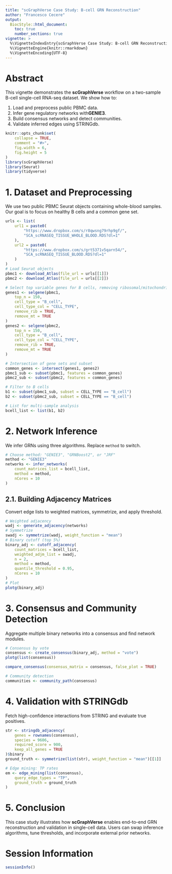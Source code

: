 ```yaml
---
title: "scGraphVerse Case Study: B-cell GRN Reconstruction"
author: "Francesco Cecere"
output:
  BiocStyle::html_document:
    toc: true
    number_sections: true
vignette: >
  %\VignetteIndexEntry{scGraphVerse Case Study: B-cell GRN Reconstruction}
  %\VignetteEngine{knitr::rmarkdown}
  %\VignetteEncoding{UTF-8}
---
```



# Abstract

This vignette demonstrates the **scGraphVerse** workflow on a two-sample B-cell
single-cell RNA-seq dataset. We show how to:

1. Load and preprocess public PBMC data.
2. Infer gene regulatory networks with**GENIE3**.
3. Build consensus networks and detect communities.
4. Validate inferred edges using STRINGdb.

```r
knitr::opts_chunk$set(
    collapse = TRUE,
    comment = "#>",
    fig.width = 6,
    fig.height = 5
)
library(scGraphVerse)
library(Seurat)
library(tidyverse)
```

# 1. Dataset and Preprocessing

We use two public PBMC Seurat objects containing whole-blood samples.
Our goal is to focus on healthy B cells and a common gene set.

```r
urls <- list(
    url1 = paste0(
        "https://www.dropbox.com/s/r8qwsng79rhp9gf/",
        "SCA_scRNASEQ_TISSUE_WHOLE_BLOOD.RDS?dl=1"
    ),
    url2 = paste0(
        "https://www.dropbox.com/s/grt5371v5qarn54/",
        "SCA_scRNASEQ_TISSUE_BLOOD.RDS?dl=1"
    )
)
# Load Seurat objects
pbmc1 <- download_Atlas(file_url = urls[[1]])
pbmc2 <- download_Atlas(file_url = urls[[2]])

# Select top variable genes for B cells, removing ribosomal/mitochondrial
genes1 <- selgene(pbmc1,
    top_n = 150,
    cell_type = "B_cell",
    cell_type_col = "CELL_TYPE",
    remove_rib = TRUE,
    remove_mt = TRUE
)
genes2 <- selgene(pbmc2,
    top_n = 150,
    cell_type = "B_cell",
    cell_type_col = "CELL_TYPE",
    remove_rib = TRUE,
    remove_mt = TRUE
)

# Intersection of gene sets and subset
common_genes <- intersect(genes1, genes2)
pbmc1_sub <- subset(pbmc1, features = common_genes)
pbmc2_sub <- subset(pbmc2, features = common_genes)

# Filter to B cells
b1 <- subset(pbmc1_sub, subset = CELL_TYPE == "B_cell")
b2 <- subset(pbmc2_sub, subset = CELL_TYPE == "B_cell")

# List for multi-sample analysis
bcell_list <- list(b1, b2)
```

# 2. Network Inference

We infer GRNs using three algorithms. Replace `method` to switch.

```r
# Choose method: "GENIE3", "GRNBoost2", or "JRF"
method <- "GENIE3"
networks <- infer_networks(
    count_matrices_list = bcell_list,
    method = method,
    nCores = 10
)
```

## 2.1. Building Adjacency Matrices

Convert edge lists to weighted matrices, symmetrize, and apply threshold.

```r
# Weighted adjacency
wadj <- generate_adjacency(networks)
# Symmetrize
swadj <- symmetrize(wadj, weight_function = "mean")
# Binary cutoff (top 5%)
binary_adj <- cutoff_adjacency(
    count_matrices = bcell_list,
    weighted_adjm_list = swadj,
    n = 2,
    method = method,
    quantile_threshold = 0.95,
    nCores = 10
)
# Plot
plotg(binary_adj)
```

# 3. Consensus and Community Detection

Aggregate multiple binary networks into a consensus and find network modules.

```r
# Consensus by vote
consensus <- create_consensus(binary_adj, method = "vote")
plotg(list(consensus))
```


```r
compare_consensus(consensus_matrix = consensus, false_plot = TRUE)

# Community detection
communities <- community_path(consensus)
```

# 4. Validation with STRINGdb

Fetch high-confidence interactions from STRING and evaluate true positives.

```r
str <- stringdb_adjacency(
    genes = rownames(consensus),
    species = 9606,
    required_score = 900,
    keep_all_genes = TRUE
)$binary
ground_truth <- symmetrize(list(str), weight_function = "mean")[[1]]

# Edge mining: TP rates
em <- edge_mining(list(consensus),
    query_edge_types = "TP",
    ground_truth = ground_truth
)
```

# 5. Conclusion

This case study illustrates how **scGraphVerse** enables end-to-end
GRN reconstruction and validation in single-cell data. 
Users can swap inference algorithms, tune thresholds,
and incorporate external prior networks.

# Session Information

```r
sessionInfo()
```

